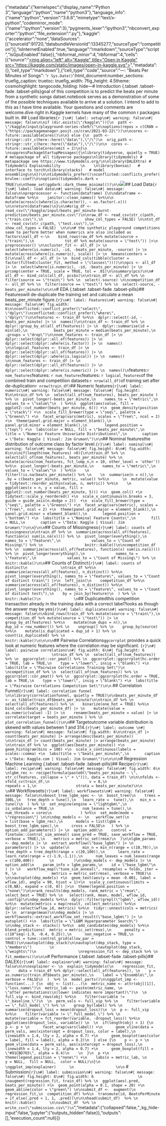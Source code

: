 {"metadata":{"kernelspec":{"display_name":"Python 3","language":"python","name":"python3"},"language_info":{"name":"python","version":"3.6.6","mimetype":"text/x-python","codemirror_mode":{"name":"ipython","version":3},"pygments_lexer":"ipython3","nbconvert_exporter":"python","file_extension":".py"},"kaggle":{"accelerator":"none","dataSources":[{"sourceId":91720,"databundleVersionId":13345277,"sourceType":"competition"}],"isInternetEnabled":true,"language":"rmarkdown","sourceType":"script","isGpuEnabled":false}},"nbformat_minor":4,"nbformat":4,"cells":[{"source":"<a href=\"https://www.kaggle.com/code/jimgruman/song-tempo?scriptVersionId=259306290\" target=\"_blank\"><img align=\"left\" alt=\"Kaggle\" title=\"Open in Kaggle\" src=\"https://kaggle.com/static/images/open-in-kaggle.svg\"></a>","metadata":{},"cell_type":"markdown"},{"cell_type":"code","source":"---\ntitle: \"Beats Per Minutes of Songs\"\ndate: '`r Sys.Date()`'\noutput:\n  html_document:\n    number_sections: true\n    fig_caption: true\n    toc: true\n    fig_width: 7\n    fig_height: 4.5\n    theme: cosmo\n    highlight: tango\n    code_folding: hide\n---\n  \n# Introduction  {.tabset .tabset-fade .tabset-pills}\n\nThe goal of this competition is to predict the beats per minute from a synthetic songs datset.\n\nMy notebook serves as a demonstration of some of the possible techniques available to arrive at a solution.  I intend to add to this as I have time available. Your questions and comments are welcome.\n\nLets dive right in.\n\nThe Kaggle kernels have many of the common r packages built in.  \n\n## Load libraries\n\n```{r }\n#| label: setup\n#| warning: false\n#| message: false\n\nif (dir.exists(\"/kaggle\")){\n  path <- \"/kaggle/input/playground-series-s5e9/\"\n\noptions(repos = c(CRAN = \"https://packagemanager.posit.co/cran/2021-03-22\"))\n\ncores <- future::availableCores()\n\n} else {\n  path <- stringr::str_c(here::here(\"data\"),\"/\")\n  orig_path <- stringr::str_c(here::here(\"data\"),\"/\")\n\n  cores <- future::availableCores(omit = 2)\n}\n \nsuppressPackageStartupMessages({\nlibrary(tidyverse, quietly = TRUE) # metapackage of all tidyverse packages\nlibrary(tidymodels) # metapackage see https://www.tidymodels.org/\n\nlibrary(DALEXtra) # Tidymodels Explainability         \n    \nlibrary(bonsai)   # interface to torch\nlibrary(stacks)   # model ensembling\n\n})\n\ntidymodels_prefer()\nconflicted::conflicts_prefer(brulee::coef)\n\noptions(tidymodels.dark = TRUE)\n\ntheme_set(ggdark::dark_theme_minimal())\n\n```\n\n![](https://cdn.prod.website-files.com/66220cdf3ea5b4c14cea0697/666b3cbf94164ceb721aa891_AD_4nXcZVXJDkQoSfvlcTUCN-JGZlw0d5MCLRS4xh-yGB_pb566hJKRAJxObIY4teF3nUFbQgIVu8WwULh5ThHwpLWs-Tvn7fyzGm78z7-sRTcxbzLvnJrGsne41FtQyyJendBBTmK4GRMaQrVbsHKozkBplUKw.jpeg)\n\n\n## Load Data\n\n```{r }\n#| label: load data\n#| warning: false\n#| message: false\n\npreprocessor <- function(dataframe) {\n\ndataframe <- dataframe %>%\n    janitor::clean_names() %>%\n\n    mutate(across(c(where(is.character)), ~ as.factor(.x))) \n\nreturn(dataframe)\n}\n\n#orig_df <- read_csv(\"/kaggle/input/beats_per_minute-burnt-prediction/beats_per_minute.csv\")\n\nraw_df <- read_csv(str_c(path, \"train.csv\"),\n                   show_col_types = FALSE) \n\ntst_df <- read_csv(str_c(path, \"test.csv\"),\n                   show_col_types = FALSE)  \n\n\n# the synthetic playground competitions seem to perform better when numerics are also included as factors\nall_df <-\n    bind_rows(raw_df %>% mutate(source = \"train\"),\n              tst_df %>% mutate(source = \"test\")) |>\n          preprocessor() \n\ncluster_fit <- all_df |> \n  select(where(is.numeric), -id, -beats_per_minute, -source) |> \n  mutate(across(where(is.numeric), scale)) |> \n  kmeans(centers = 5)\n\nall_df <- all_df |> \n  bind_cols(tibble(cluster = factor(fitted(cluster_fit, method = \"classes\"))))\n\npcs <- all_df |> \n  select(where(is.numeric), -id, -beats_per_minute) |> \n  prcomp(center = TRUE, scale = TRUE, tol = .01)\n\nsummary(pcs)\n\n# all_df <- bind_cols(all_df, pcs$x)\n\ntrain_df <- all_df %>% \n  filter(source == \"train\") %>% \n  select(-source) \n\ncompetition_df <- all_df %>% \n  filter(source == \"test\") %>% \n  select(-source, -beats_per_minute)\n\n\n```\n# EDA {.tabset .tabset-fade .tabset-pills}\n\n## Features\n\nWe will de-duplicate the training set and calculate a mean beats_per_minute figure.\n\n```{r}\n#| label: Features\n#| warning: false\n#| message: false\n#| fig.width: 6\n\nconflicted::conflict_prefer(\"select\", \"dplyr\")\nconflicted::conflict_prefer(\"where\", \"dplyr\")\n\nfeatures <- train_df %>%\n  dplyr::select(-id, -beats_per_minute) |> \n  names()\n\ntrain_df <- train_df %>% \n  dplyr::group_by_at(all_of(features)) |> \n  dplyr::summarise(id = min(id),\n            beats_per_minute = median(beats_per_minute),\n            .groups = \"drop\")\n\nnom_features <- train_df |> \n  dplyr::select(dplyr::all_of(features)) |> \n  dplyr::select(dplyr::where(is.factor)) |> \n  names() \n\nlogical_features <- train_df |> \n  dplyr::select(dplyr::all_of(features)) |> \n  dplyr::select(dplyr::where(is.logical)) |> \n  names() \n\nnum_features <- train_df |> \n  dplyr::select(dplyr::all_of(features)) |> \n  dplyr::select(dplyr::where(is.numeric)) |> \n  names()\n```\n\nNominal features:\n\n`r nom_features`\n\nNumeric features: \n\n`r num_features`\n\nLogical features: \n\n`r logical_features`\n\n\nSize of the combined train and competition datasets:\n\n`r nrow(all_df)`\n\nSize of training set after de-duplication\n\n`r nrow(train_df)`\n\n\n## Numeric features\n\n\n\n```{r}\n#| label: numeric\n#| warning: false\n#| message: false\n#| fig.height: 9\n\ntrain_df %>% \n  select(all_of(num_features), beats_per_minute ) %>% \n  pivot_longer(-beats_per_minute,\n    names_to = \"metric\",\n    values_to = \"value\"\n  ) %>%\n  ggplot(aes(value, fill = ggplot2::cut_number(beats_per_minute, 6))) +\n  geom_density(position = \"stack\") +\n  scale_fill_brewer(type = \"seq\", palette = \"Greens\") +\n  facet_wrap(vars(metric), scales = \"free\", ncol = 2) +\n  theme(panel.grid.major = element_blank(),\n        panel.grid.minor = element_blank(),\n        legend.position = \"top\") +\n  labs(color = NULL, fill = \"beats_per_minute\",\n       title = \"Numeric Feature Univariate Distributions\",\n       caption = \"Data: Kaggle | Visual: Jim Gruman\")\n\n```\n\n\n## Nominal features\n\nExplore the distribution of outcome class by factor level.\n\n\n```{r}\n#| label: nominal\n#| warning: false\n#| message: false\n#| fig.height: 6\n#| fig.width: 6\n\n\nif(length(nom_features) >0){\n\ntrain_df %>% \n  select(all_of(nom_features), beats_per_minute) %>% \n  mutate(across(nom_features, fct_lump_n,n = 10, other_level = 'other')) %>%\n  pivot_longer(-beats_per_minute,\n    names_to = \"metric\",\n    values_to = \"value\"\n  ) %>%\n    \n  filter(!is.na(beats_per_minute)) %>% \n    \n  summarise(n = n(),\n            .by = c(beats_per_minute, metric, value)) %>%\n      \n  mutate(value = tidytext::reorder_within(value, n, metric)) %>%\n    \n  ggplot(aes(x = n, y = value, fill = ggplot2::cut_number(beats_per_minute, 5))) +\n  geom_col() +\n  tidytext::scale_y_reordered() +\n  scale_x_continuous(n.breaks = 3, guide = guide_axis(n.dodge = 2))  +\n  scale_fill_brewer(type = \"seq\", palette = \"Greens\") +\n  facet_wrap(vars(metric), scales = \"free\", ncol = 2) +\n  theme(panel.grid.major = element_blank(),\n        panel.grid.minor = element_blank(),\n       legend.position = \"bottom\") +\n  labs(title = \"Nominal Feature Counts\",\n       fill = NULL,\n       caption = \"Data: Kaggle | Visual: Jim Gruman\")\n\n}\n\n```\n\n\n## Counts of Missingness\n\n                  \n```{r}\n#| label: counts of missingness\n\ntrain_df %>% \n  summarize(across(all_of(features), function(x) sum(is.na(x)))) %>% \n  pivot_longer(everything(),\n              names_to = \"feature\",\n              values_to = \"Count of Missing\") %>% \n                   knitr::kable()\n\ncompetition_df %>% \n  summarize(across(all_of(features), function(x) sum(is.na(x)))) %>% \n  pivot_longer(everything(),\n              names_to = \"feature\",\n              values_to = \"Count of Missing\") %>% \n                   knitr::kable()\n\n```\n\n## Counts of Distinct\n                   \n               \n```{r}\n#| label: counts of distinct\n               \ntrain_df %>%\n  summarize(across(all_of(features), n_distinct)) %>%\n  pivot_longer(everything(), names_to = \"feature\", values_to = \"Count of distinct train\") |>\n  left_join(\n    competition_df %>%\n      summarize(across(all_of(features), n_distinct)) %>%\n      pivot_longer(everything(), names_to = \"feature\", values_to = \"Count of distinct test\"),\n    by = join_by(feature)\n  ) %>% \n                   knitr::kable()\n               \n```\n\n## Duplicated\n\nIs this competition transaction already in the training data with a correct label?\n\nIt looks as though the answer may be yes\n\n```{r}\n#| label: duplicates\n#| warning: false\n#| message: false\n\nbind_rows(train_df %>% mutate(source = \"train\"),\n              competition_df %>% mutate(source = \"test\")) |> \n    group_by_at(features) %>%\n    mutate(num_dups = n(),\n           dup_id = row_number()) %>% \n    ungroup() %>% \n    group_by(source) %>%\n    mutate(is_duplicated = dup_id > 1) %>% \n    count(is_duplicated) %>% \n                   knitr::kable()\n\n\n\n```\n\n\n## Pairwise Correlations\n                   \n`ggcorrplot` provides a quick look at numeric features where the correlation may be significant. \n\n```{r}\n#| label: pairwise correlations\n#| fig.width: 6\n#| fig.height: 6                 \n                   \ntrain_df %>% \n  select(all_of(num_features)) %>% \n  ggcorrplot::cor_pmat() %>% \n  ggcorrplot::ggcorrplot(hc.order = TRUE, lab = TRUE,\n    type = \"lower\", insig = \"blank\") +\n  labs(title = \"Pairwise Correlations Training Set\")\n                   \ncompetition_df %>% \n  select(all_of(num_features)) %>% \n  ggcorrplot::cor_pmat() %>% \n  ggcorrplot::ggcorrplot(hc.order = TRUE, lab = TRUE,\n    type = \"lower\", insig = \"blank\") +\n  labs(title = \"Pairwise Correlations Competition Set\")\n\n```                    \n               \n## Correlation Funnel\n\n```{r}\n#| label: correlation funnel                   \n\nlibrary(correlationfunnel, quietly = TRUE)\n\nbeats_per_minute_df <- as_tibble(train_df$beats_per_minute)\n\ntrain_df %>% \n  select(all_of(features)) %>% \n    binarize(one_hot = TRUE) %>%\n    bind_cols(beats_per_minute_df) |> \n    mutate(value = as.numeric(value) -1) |> \n    rename(beats_per_minute = value) |> \n    correlate(target = beats_per_minute ) %>% \n    plot_correlation_funnel()\n\n```\n\n                   \n## Target\n\nThe outcome variable distribution is skewed with values between 1 and 314.\n\n```{r}\n#| label: outcome \n#| warning: false\n#| message: false\n#| fig.width: 6\n\ntrain_df |> count(beats_per_minute) |> arrange(desc(beats_per_minute))    \n\ntrain_df |> count(beats_per_minute) |> arrange(beats_per_minute)    \n\ntrain_df %>% \n  ggplot(aes(beats_per_minute)) +\n  geom_histogram(bins = 100) +\n  scale_x_continuous(labels = scales::comma) +\n  labs(title = \"beats_per_minute\",\n       caption = \"Data: Kaggle.com | Visual: Jim Gruman\")\n\n\n\n```\n \n           \n                \n# Regression Machine Learning {.tabset .tabset-fade .tabset-pills}\n\n\n## Recipe\n\n```{r}\n#| label: recipe\n#| warning: false\n#| message: false\n#| fig.width: 6\n                   \nlgbm_rec <- recipe(formula(paste0(\"beats_per_minute ~ \", str_c(features, collapse = \" + \"))), data = train_df) \n\n\nfolds <- vfold_cv(train_df,\n                  v = 8,\n                  repeats = 1,\n                  strata = beats_per_minute)\n\n                   \n```\n\n\n\n## Workflowsets\n\n```{r}\n#| label: workflowsets\n#| warning: false\n#| message: false\n\nboost_tree_lgbm_spec <- \n  boost_tree(\n    trees = 100L,\n   tree_depth = tune(),\n   learn_rate =  tune(),\n   min_n = tune()\n  ) %>% \n  set_engine(engine = \"lightgbm\",\n             is_unbalance = TRUE,\n             num_leaves = tune(),\n             num_threads = cores\n             ) %>%\n  set_mode(mode = \"regression\") \n\n\ndep_models <- \n   workflow_set(\n      preproc = list(base = lgbm_rec),\n      models = list(lgbm = boost_tree_lgbm_spec),\n      cross = FALSE\n   ) %>% \n  option_add_parameters() |> \n  option_add(\n    control = finetune::control_sim_anneal( save_pred = TRUE, save_workflow = TRUE, verbose = TRUE),\n    metrics = metric_set(rmse)\n  )\n\nlgbm_params <- dep_models |> \n  extract_workflow(\"base_lgbm\") |> \n  parameters() |> \n  update(\n      min_n = min_n(range = c(10,70)),\n      tree_depth = tree_depth(range = c(20,100)),\n      learn_rate = learn_rate(range = c(-1.9,-1.1)),\n      num_leaves = num_leaves(range = c(100,400))       \n         )\n\ndep_models <- dep_models |> \n  option_add(\n    param_info = lgbm_params,\n    id = \"base_lgbm\"\n  ) |> \n   workflow_map(\"tune_sim_anneal\", resamples = folds, iter = 9, \n                metrics = metric_set(rmse), verbose = TRUE)\n                   \n\nautoplot(dep_models) +\n  geom_text(aes(y = mean -0.001, label = wflow_id), angle = 90, hjust = 1)+\n  scale_y_continuous(limits = c(0,NA), expand = c(0, 0)) |>\n  theme(legend.position = \"none\")\n\nrank_results(dep_models, rank_metric = \"rmse\", select_best = TRUE) %>% \n   select(rank, mean, model, wflow_id, .config)\n\ndep_models %>%\n  dplyr::filter(grepl(\"lgbm\", wflow_id)) %>%\n  mutate(metrics = map(result, collect_metrics)) %>%\n  dplyr::select(wflow_id, metrics) %>%\n  tidyr::unnest(cols = metrics) |> \n  arrange(mean)\n\ndep_models |> \n  workflowsets::extract_workflow_set_result(\"base_lgbm\") |> \n  autoplot() +\n  labs(title = \"LGBM Hyperparameter Search\")                     \n\ndep_stack <- stacks() %>%\n  add_candidates(dep_models) %>%\n  blend_predictions(  metric = metric_set(rmse),\n      penalty = c(10^seq(-1.9, -0.4, 0.25)),\n      non_negative = TRUE,\n      control = tune::control_grid(allow_par = TRUE))\n\nautoplot(dep_stack)\n\nautoplot(dep_stack, type = \"members\")        \n                   \nautoplot(dep_stack, \"weights\")\n                   \nregression_fit <- dep_stack %>% \n    fit_members()\n\n\n```\n\n# Performance {.tabset .tabset-fade .tabset-pills}\n\n## DALEX\n\n```{r}\n#| label: explainer\n#| warning: false\n#| message: false\n\n\nexplainer <- \n  explain_tidymodels(\n    regression_fit, \n    data = train_df %>% dplyr::select(all_of(features)), \n    y = as.numeric(train_df$beats_per_minute),\n    label = \"Ensemble\",\n    verbose = FALSE\n  )  %>% \n  model_parts()\n\nggplot_imp <- function(...) {\n  obj <- list(...)\n  metric_name <- attr(obj[[1]], \"loss_name\")\n  metric_lab <- paste(metric_name, \n                      \"after permutations\\n(lower indicates more important)\")\n  \n  full_vip <- bind_rows(obj) %>%\n    filter(variable != \"_baseline_\")\n  \n  perm_vals <- full_vip %>% \n    filter(variable == \"_full_model_\") %>% \n    group_by(label) %>% \n    summarise(dropout_loss = mean(dropout_loss))\n  \n  p <- full_vip %>%\n    filter(variable != \"_full_model_\") %>% \n    mutate(variable = fct_reorder(variable, -dropout_loss)) %>%\n    ggplot(aes(dropout_loss, variable)) \n  \n  if(length(obj) > 1) {\n    p <- p + \n      facet_wrap(vars(label)) +\n      geom_vline(data = perm_vals, aes(xintercept = dropout_loss, color = label),\n                 linewidth = 1.4, lty = 2, alpha = 0.7) +\n      geom_boxplot(aes(color = label, fill = label), alpha = 0.2)\n  } else {\n    p <- p + \n      geom_vline(data = perm_vals, aes(xintercept = dropout_loss),\n                 linewidth = 1.4, lty = 2, alpha = 0.7) +\n      geom_boxplot(fill = \"#91CBD765\", alpha = 0.4)\n    \n  }\n  p +\n    theme(legend.position = \"none\") +\n    labs(x = metric_lab, \n         y = NULL,  fill = NULL,  color = NULL)\n}\n                   \nggplot_imp(explainer)      \n                   \n\n```                      \n\n\n                   \n# Submission\n                   \n\n```{r}\n#| label: submission\n#| warning: false\n#| message: false\n#| fig.height: 6\n#| fig.width: 6                    \n                   \naugment(regression_fit, train_df) %>% \n  ggplot(aes(.pred, beats_per_minute)) +\n  geom_point(alpha = 0.1, shape = 20) +\n  geom_abline(color = \"green\") \n\nsubmit_df <-  augment(\n  regression_fit,\n  competition_df) %>%\n  transmute(id, BeatsPerMinute = if_else(.pred < 1, 1, .pred))\n\n\nhead(submit_df)  %>% \n     knitr::kable()      \n\nsubmit_df  %>% \n  write_csv(\"submission.csv\")\n```    ","metadata":{"collapsed":false,"_kg_hide-input":false,"jupyter":{"outputs_hidden":false}},"outputs":[],"execution_count":null}]}